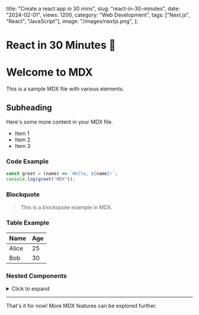   title: "Create a react app in 30 mins",
  slug: "react-in-30-minutes",
  date: "2024-02-01",
  views: 1200,
  category: "Web Development",
  tags: ["Next.js", "React", "JavaScript"],
  image: "/images/nextjs.png",
};

# React in 30 Minutes 🚀


# Welcome to MDX

This is a sample MDX file with various elements.

## Subheading

Here's some more content in your MDX file.

- Item 1
- Item 2
- Item 3

### Code Example

```javascript
const greet = (name) => `Hello, ${name}!`;
console.log(greet("MDX"));
```

### Blockquote

> This is a blockquote example in MDX.

### Table Example

| Name  | Age |
| ----- | --- |
| Alice | 25  |
| Bob   | 30  |

### Nested Components

<details>
  <summary>Click to expand</summary>
  <p>This is hidden content inside a details element.</p>
</details>

---

That's it for now! More MDX features can be explored further.
